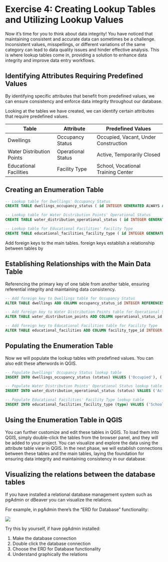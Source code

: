 # Exercise 4: Creating Lookup Tables and Utilizing Lookup Values

Now it's time for you to think about data integrity! You have noticed that maintaining consistent and accurate data can sometimes be a challenge. Inconsistent values, misspellings, or different variations of the same category can lead to data quality issues and hinder effective analysis. This is where lookup tables come in, providing a solution to enhance data integrity and improve data entry workflows.

## Identifying Attributes Requiring Predefined Values

By identifying specific attributes that benefit from predefined values, we can ensure consistency and enforce data integrity throughout our database.

Looking at the tables we have created, we can identify certain attributes that require predefined values.

| **Table**                 | **Attribute**      | **Predefined Values**                |
|-----------------------|------------------|-------------------------------|
| Dwellings                 | Occupancy Status   | Occupied, Vacant, Under Construction |
| Water Distribution Points | Operational Status | Active, Temporarily Closed           |
| Educational Facilities    | Facility Type      | School, Vocational Training Center   |

## Creating an Enumeration Table

::: code-box
``` sql
-- Lookup table for Dwellings' Occupancy Status 
CREATE TABLE dwellings_occupancy_status ( id INTEGER GENERATED ALWAYS AS IDENTITY PRIMARY KEY, status VARCHAR(50) NOT NULL );

-- Lookup table for Water Distribution Points' Operational Status 
CREATE TABLE water_distribution_operational_status ( id INTEGER GENERATED ALWAYS AS IDENTITY PRIMARY KEY, status VARCHAR(50) NOT NULL );

-- Lookup table for Educational Facilities' Facility Type 
CREATE TABLE educational_facilities_facility_type ( id INTEGER GENERATED ALWAYS AS IDENTITY PRIMARY KEY, type VARCHAR(50) NOT NULL ); 
```
:::

Add foreign keys to the main tables. foreign keys establish a relationship between tables by

## Establishing Relationships with the Main Data Table

Referencing the primary key of one table from another table, ensuring referential integrity and maintaining data consistency.

::: code-box
``` sql
-- Add foreign key to Dwellings table for Occupancy Status 
ALTER TABLE dwellings ADD COLUMN occupancy_status_id INTEGER REFERENCES dwellings_occupancy_status(id); 

-- Add foreign key to Water Distribution Points table for Operational Status 
ALTER TABLE water_distribution_points ADD COLUMN operational_status_id INTEGER REFERENCES water_distribution_operational_status(id); 

-- Add foreign key to Educational Facilities table for Facility Type 
ALTER TABLE educational_facilities ADD COLUMN facility_type_id INTEGER REFERENCES educational_facilities_facility_type(id);
```
:::

## Populating the Enumeration Table

Now we will populate the lookup tables with predefined values. You can also edit these afterwords in QGIS.

::: code-box
``` sql
-- Populate Dwellings' Occupancy Status lookup table 
INSERT INTO dwellings_occupancy_status (status) VALUES ('Occupied'), ('Vacant'), ('Under Construction');

-- Populate Water Distribution Points' Operational Status lookup table 
INSERT INTO water_distribution_operational_status (status) VALUES ('Active'), ('Temporarily Closed');

-- Populate Educational Facilities' Facility Type lookup table 
INSERT INTO educational_facilities_facility_type (type) VALUES ('School'), ('Vocational Training Center');
```
:::

## Using the Enumeration Table in QGIS

You can further customize and edit these tables in QGIS. To load them into QGIS, simply double-click the tables from the browser panel, and they will be added to your project. You can visualize and explore the data using the attribute table view in QGIS. In the next phase, we will establish connections between these tables and the main tables, laying the foundation for ensuring data integrity and maintaining consistency in our database.

## Visualizing the relations between the database tables

If you have installed a relational database management system such as pgAdmin or dBeaver you can visualize the relations.

For example, in pgAdmin there's the "ERD for Database" functionality:

![](img/p1/table_relations.png)

Try this by yourself, if have pgAdmin installed:

1.  Make the database connection
2.  Double click the database connection
3.  Choose the ERD for Database functionality
4.  Understand graphically the relations
